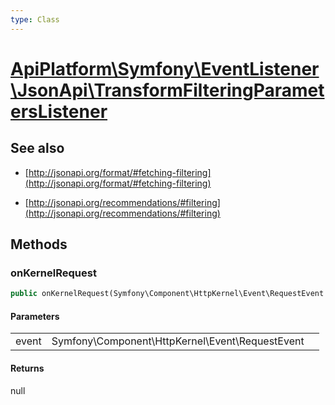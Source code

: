 ```yaml
---
type: Class
---
```


# [ApiPlatform\Symfony\EventListener\JsonApi\TransformFilteringParametersListener](/docs/v3.2/reference/Symfony/EventListener/JsonApi/TransformFilteringParametersListener)

## See also
- [http://jsonapi.org/format/#fetching-filtering](http://jsonapi.org/format/#fetching-filtering)

- [http://jsonapi.org/recommendations/#filtering](http://jsonapi.org/recommendations/#filtering)


## Methods

### onKernelRequest



```php
public onKernelRequest(Symfony\Component\HttpKernel\Event\RequestEvent $event): null
```

#### Parameters

<table><tbody>
<tr><td>event</td><td>Symfony\Component\HttpKernel\Event\RequestEvent</td><td></td></tr>
</tbody>
</table>

#### Returns

null
